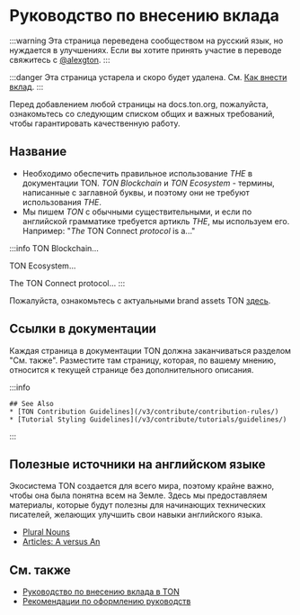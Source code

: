 # Руководство по внесению вклада

:::warning
Эта страница переведена сообществом на русский язык, но нуждается в улучшениях. Если вы хотите принять участие в переводе свяжитесь с [@alexgton](https://t.me/alexgton).
:::

:::danger
Эта страница устарела и скоро будет удалена.
См. [Как внести вклад](/v3/contribute/).
:::

Перед добавлением любой страницы на docs.ton.org, пожалуйста, ознакомьтесь со следующим списком общих и важных требований, чтобы гарантировать качественную работу.

## Название

- Необходимо обеспечить правильное использование *THE* в документации TON. *TON Blockchain* и *TON Ecosystem* - термины, написанные с заглавной буквы, и поэтому они не требуют использования *THE*.
- Мы пишем *TON* с обычными существительными, и если по английской грамматике требуется артикль *THE*, мы используем его. Например: "*The* TON Connect *protocol* is a..."

:::info
TON Blockchain...

TON Ecosystem...

The TON Connect protocol...
:::

Пожалуйста, ознакомьтесь с актуальными brand assets TON [здесь](https://ton.org/en/brand-assets).

## Ссылки в документации

Каждая страница в документации TON должна заканчиваться разделом "См. также". Разместите там страницу, которая, по вашему мнению, относится к текущей странице без дополнительного описания.

:::info

```
## See Also
* [TON Contribution Guidelines](/v3/contribute/contribution-rules/)
* [Tutorial Styling Guidelines](/v3/contribute/tutorials/guidelines/)
```

:::

## Полезные источники на английском языке

Экосистема TON создается для всего мира, поэтому крайне важно, чтобы она была понятна всем на Земле. Здесь мы предоставляем материалы, которые будут полезны для начинающих технических писателей, желающих улучшить свои навыки английского языка.

- [Plural Nouns](https://www.grammarly.com/blog/plural-nouns/)
- [Articles: A versus An](https://owl.purdue.edu/owl/general_writing/grammar/articles_a_versus_an.html)

## См. также

- [Руководство по внесению вклада в TON](/v3/contribute/contribution-rules/)
- [Рекомендации по оформлению руководств](/v3/contribute/tutorials/guidelines/)
